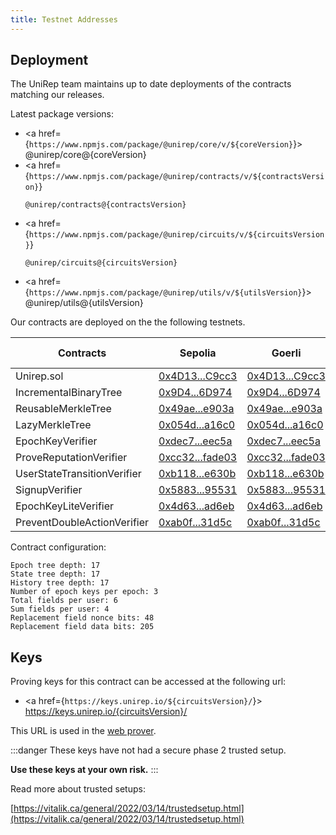 ```yaml
---
title: Testnet Addresses
---
```



## Deployment

The UniRep team maintains up to date deployments of the contracts matching our releases.

Latest package versions:

-   <a href={`https://www.npmjs.com/package/@unirep/core/v/${coreVersion}`}>
        @unirep/core@{coreVersion}
    </a>
-   <a
        href={`https://www.npmjs.com/package/@unirep/contracts/v/${contractsVersion}`}
    >
        @unirep/contracts@{contractsVersion}
    </a>
-   <a
        href={`https://www.npmjs.com/package/@unirep/circuits/v/${circuitsVersion}`}
    >
        @unirep/circuits@{circuitsVersion}
    </a>
-   <a href={`https://www.npmjs.com/package/@unirep/utils/v/${utilsVersion}`}>
        @unirep/utils@{utilsVersion}
    </a>

Our contracts are deployed on the the following testnets.

<!-- TODO: create this table with for loop  -->

| Contracts                   | Sepolia                                                                                            | Goerli                                                                                            | Arbitrum Goerli                                                                                  | Polygon Mumbai                                                                                       | Optimism Goerli                                                                                            |
| --------------------------- | -------------------------------------------------------------------------------------------------- | ------------------------------------------------------------------------------------------------- | ------------------------------------------------------------------------------------------------ | ---------------------------------------------------------------------------------------------------- | ---------------------------------------------------------------------------------------------------------- |
| Unirep.sol                  | [0x4D13...C9cc3](https://sepolia.etherscan.io/address/0x4D137bb44553d55AE6B28B5391c6f537b06C9cc3)  | [0x4D13...C9cc3](https://goerli.etherscan.io/address/0x4D137bb44553d55AE6B28B5391c6f537b06C9cc3)  | [0x4D13...C9cc3](https://goerli.arbiscan.io/address/0x4D137bb44553d55AE6B28B5391c6f537b06C9cc3)  | [0x4D13...C9cc3](https://mumbai.polygonscan.com/address/0x4D137bb44553d55AE6B28B5391c6f537b06C9cc3)  | [0x4D13...C9cc3](https://goerli-optimism.etherscan.io/address/0x4D137bb44553d55AE6B28B5391c6f537b06C9cc3)  |
| IncrementalBinaryTree       | [0x9D4...6D974](https://sepolia.etherscan.io/address/0x9D48983B19a9767Fa5B1F9efee17b66645A6D974)   | [0x9D4...6D974](https://goerli.etherscan.io/address/0x9D48983B19a9767Fa5B1F9efee17b66645A6D974)   | [0x9D4...6D974](https://goerli.arbiscan.io/address/0x9D48983B19a9767Fa5B1F9efee17b66645A6D974)   | [0x9D4...6D974](https://mumbai.polygonscan.com/address/0x9D48983B19a9767Fa5B1F9efee17b66645A6D974)   | [0x9D4...6D974](https://goerli-optimism.etherscan.io/address/0x9D48983B19a9767Fa5B1F9efee17b66645A6D974)   |
| ReusableMerkleTree          | [0x49ae...e903a](https://sepolia.etherscan.io/address/0x49ae95e1a1ce6293500badf3b0d3d79442ee903a)  | [0x49ae...e903a](https://goerli.etherscan.io/address/0x49ae95e1a1ce6293500badf3b0d3d79442ee903a)  | [0x49ae...e903a](https://goerli.arbiscan.io/address/0x49ae95e1a1ce6293500badf3b0d3d79442ee903a)  | [0x49ae...e903a](https://mumbai.polygonscan.com/address/0x49ae95e1a1ce6293500badf3b0d3d79442ee903a)  | [0x49ae...e903a](https://goerli-optimism.etherscan.io/address/0x49ae95e1a1ce6293500badf3b0d3d79442ee903a)  |
| LazyMerkleTree              | [0x054d...a16c0](https://sepolia.etherscan.io/address/0x054dd6da7b773757256a52f12c16dcb1dfda16c0)  | [0x054d...a16c0](https://goerli.etherscan.io/address/0x054dd6da7b773757256a52f12c16dcb1dfda16c0)  | [0x054d...a16c0](https://goerli.arbiscan.io/address/0x054dd6da7b773757256a52f12c16dcb1dfda16c0)  | [0x054d...a16c0](https://mumbai.polygonscan.com/address/0x054dd6da7b773757256a52f12c16dcb1dfda16c0)  | [0x054d...a16c0](https://goerli-optimism.etherscan.io/address/0x054dd6da7b773757256a52f12c16dcb1dfda16c0)  |
| EpochKeyVerifier            | [0xdec7...eec5a](https://sepolia.etherscan.io/address/0xdec730cff4d8b7df1053535ab134c4db14feec5a)  | [0xdec7...eec5a](https://goerli.etherscan.io/address/0xdec730cff4d8b7df1053535ab134c4db14feec5a)  | [0xdec7...eec5a](https://goerli.arbiscan.io/address/0xdec730cff4d8b7df1053535ab134c4db14feec5a)  | [0xdec7...eec5a](https://mumbai.polygonscan.com/address/0xdec730cff4d8b7df1053535ab134c4db14feec5a)  | [0xdec7...eec5a](https://goerli-optimism.etherscan.io/address/0xdec730cff4d8b7df1053535ab134c4db14feec5a)  |
| ProveReputationVerifier     | [0xcc32...fade03](https://sepolia.etherscan.io/address/0xcc3266dcf80768dc4d5a7b82e2b7032597fade03) | [0xcc32...fade03](https://goerli.etherscan.io/address/0xcc3266dcf80768dc4d5a7b82e2b7032597fade03) | [0xcc32...fade03](https://goerli.arbiscan.io/address/0xcc3266dcf80768dc4d5a7b82e2b7032597fade03) | [0xcc32...fade03](https://mumbai.polygonscan.com/address/0xcc3266dcf80768dc4d5a7b82e2b7032597fade03) | [0xcc32...fade03](https://goerli-optimism.etherscan.io/address/0xcc3266dcf80768dc4d5a7b82e2b7032597fade03) |
| UserStateTransitionVerifier | [0xb118...e630b](https://sepolia.etherscan.io/address/0xb1185e2c38ee9b3eef85e676c91dbef932fe630b)  | [0xb118...e630b](https://goerli.etherscan.io/address/0xb1185e2c38ee9b3eef85e676c91dbef932fe630b)  | [0xb118...e630b](https://goerli.arbiscan.io/address/0xb1185e2c38ee9b3eef85e676c91dbef932fe630b)  | [0xb118...e630b](https://mumbai.polygonscan.com/address/0xb1185e2c38ee9b3eef85e676c91dbef932fe630b)  | [0xb118...e630b](https://goerli-optimism.etherscan.io/address/0xb1185e2c38ee9b3eef85e676c91dbef932fe630b)  |
| SignupVerifier              | [0x5883...95531](https://sepolia.etherscan.io/address/0x588398457f0091efdfa5a773b9c637b973595531)  | [0x5883...95531](https://goerli.etherscan.io/address/0x588398457f0091efdfa5a773b9c637b973595531)  | [0x5883...95531](https://goerli.arbiscan.io/address/0x588398457f0091efdfa5a773b9c637b973595531)  | [0x5883...95531](https://mumbai.polygonscan.com/address/0x588398457f0091efdfa5a773b9c637b973595531)  | [0x5883...95531](https://goerli-optimism.etherscan.io/address/0x588398457f0091efdfa5a773b9c637b973595531)  |
| EpochKeyLiteVerifier        | [0x4d63...ad6eb](https://sepolia.etherscan.io/address/0x4d63711c0e0c120ca9c600570c8cbe35112ad6eb)  | [0x4d63...ad6eb](https://goerli.etherscan.io/address/0x4d63711c0e0c120ca9c600570c8cbe35112ad6eb)  | [0x4d63...ad6eb](https://goerli.arbiscan.io/address/0x4d63711c0e0c120ca9c600570c8cbe35112ad6eb)  | [0x4d63...ad6eb](https://mumbai.polygonscan.com/address/0x4d63711c0e0c120ca9c600570c8cbe35112ad6eb)  | [0x4d63...ad6eb](https://goerli-optimism.etherscan.io/address/0x4d63711c0e0c120ca9c600570c8cbe35112ad6eb)  |
| PreventDoubleActionVerifier | [0xab0f...31d5c](https://sepolia.etherscan.io/address/0xab0fd0222971532eb9df99fdc432c00b59d31d5c)  | [0xab0f...31d5c](https://goerli.etherscan.io/address/0xab0fd0222971532eb9df99fdc432c00b59d31d5c)  | [0xab0f...31d5c](https://goerli.arbiscan.io/address/0xab0fd0222971532eb9df99fdc432c00b59d31d5c)  | [0xab0f...31d5c](https://mumbai.polygonscan.com/address/0xab0fd0222971532eb9df99fdc432c00b59d31d5c)  | [0xab0f...31d5c](https://goerli-optimism.etherscan.io/address/0xab0fd0222971532eb9df99fdc432c00b59d31d5c)  |

Contract configuration:

```
Epoch tree depth: 17
State tree depth: 17
History tree depth: 17
Number of epoch keys per epoch: 3
Total fields per user: 6
Sum fields per user: 4
Replacement field nonce bits: 48
Replacement field data bits: 205
```

<!-- TODO: update demo attester
## Demo Attester

You can interact with a [demo attester](https://demo.unirep.io) to get a feel for the flow of data in the system.
-->

## Keys

Proving keys for this contract can be accessed at the following url:

-   <a href={`https://keys.unirep.io/${circuitsVersion}/`}>
        https://keys.unirep.io/{circuitsVersion}/
    </a>

This URL is used in the [web prover](circuits-api/web-prover).

:::danger
These keys have not had a secure phase 2 trusted setup.

**Use these keys at your own risk.**
:::

Read more about trusted setups:

[https://vitalik.ca/general/2022/03/14/trustedsetup.html](https://vitalik.ca/general/2022/03/14/trustedsetup.html)
